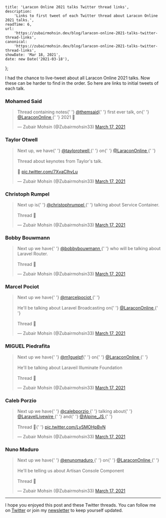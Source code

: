 
    title: 'Laracon Online 2021 talks Twitter thread links',
    description:
        'Links to first tweet of each Twitter thread about Laracon Online 2021 talks.',
    readTime: 6,
    url:
        'https://zubairmohsin.dev/blog/laracon-online-2021-talks-twitter-thread-links',
    canonical:
        'https://zubairmohsin.dev/blog/laracon-online-2021-talks-twitter-thread-links',
    showDate: 'Mar 18, 2021',
    date: new Date('2021-03-18'),
};


I had the chance to live-tweet about all Laracon Online 2021 talks. Now these can be harder to find in the order.
So here are links to initial tweets of each talk.

### Mohamed Said

<blockquote class="twitter-tweet">
    <p lang="en" dir="ltr">
        Thread containing notes{' '}
        <a href="https://twitter.com/themsaid?ref_src=twsrc%5Etfw">@themsaid</a>{' '}
        first ever talk, on{' '}
        <a href="https://twitter.com/LaraconOnline?ref_src=twsrc%5Etfw">
            @LaraconOnline
        </a>{' '}
        2021 🧵
    </p>
    &mdash; Zubair Mohsin (@Zubairmohsin33) <a href="https://twitter.com/Zubairmohsin33/status/1372185448173465600?ref_src=twsrc%5Etfw">March 17, 2021</a>
</blockquote> <script
    async
    src="https://platform.twitter.com/widgets.js"
    charset="utf-8"
></script>

### Taylor Otwell

<blockquote class="twitter-tweet">
    <p lang="en" dir="ltr">
        Next up, we have{' '}
        <a href="https://twitter.com/taylorotwell?ref_src=twsrc%5Etfw">
            @taylorotwell
        </a>{' '}
        on{' '}
        <a href="https://twitter.com/LaraconOnline?ref_src=twsrc%5Etfw">
            @LaraconOnline
        </a>{' '}
        <br />
        <br />
        Thread about keynotes from Taylor&#39;s talk.
        <br />
        <br />
        🧵 <a href="https://t.co/7XvaClhvLu">pic.twitter.com/7XvaClhvLu</a>
    </p>
    &mdash; Zubair Mohsin (@Zubairmohsin33) <a href="https://twitter.com/Zubairmohsin33/status/1372238371314139136?ref_src=twsrc%5Etfw">March 17, 2021</a>
</blockquote> <script
    async
    src="https://platform.twitter.com/widgets.js"
    charset="utf-8"
></script>

### Christoph Rumpel

<blockquote class="twitter-tweet">
    <p lang="en" dir="ltr">
        Next up is{' '}
        <a href="https://twitter.com/christophrumpel?ref_src=twsrc%5Etfw">
            @christophrumpel
        </a>{' '}
        talking about Service Container.
        <br />
        <br />
        Thread 🧵
    </p>
    &mdash; Zubair Mohsin (@Zubairmohsin33) <a href="https://twitter.com/Zubairmohsin33/status/1372200983703478272?ref_src=twsrc%5Etfw">
        March 17, 2021
    </a>
</blockquote> <script
    async
    src="https://platform.twitter.com/widgets.js"
    charset="utf-8"
></script>

### Bobby Bouwmann

<blockquote class="twitter-tweet">
    <p lang="en" dir="ltr">
        Next up we have{' '}
        <a href="https://twitter.com/bobbybouwmann?ref_src=twsrc%5Etfw">
            @bobbybouwmann
        </a>{' '}
        who will be talking about Laravel Router.
        <br />
        <br />
        Thread 🧵
    </p>
    &mdash; Zubair Mohsin (@Zubairmohsin33) <a href="https://twitter.com/Zubairmohsin33/status/1372221634808004608?ref_src=twsrc%5Etfw">
        March 17, 2021
    </a>
</blockquote> <script
    async
    src="https://platform.twitter.com/widgets.js"
    charset="utf-8"
></script>

### Marcel Pociot

<blockquote class="twitter-tweet">
    <p lang="en" dir="ltr">
        Next up we have{' '}
        <a href="https://twitter.com/marcelpociot?ref_src=twsrc%5Etfw">
            @marcelpociot
        </a>{' '}
        <br />
        <br />
        He&#39;ll be talking about Laravel Broadcasting on{' '}
        <a href="https://twitter.com/LaraconOnline?ref_src=twsrc%5Etfw">
            @LaraconOnline
        </a>{' '}
        <br />
        <br />
        Thread 🧵
    </p>
    &mdash; Zubair Mohsin (@Zubairmohsin33) <a href="https://twitter.com/Zubairmohsin33/status/1372257042216448002?ref_src=twsrc%5Etfw">
        March 17, 2021
    </a>
</blockquote> <script
    async
    src="https://platform.twitter.com/widgets.js"
    charset="utf-8"
></script>

### MIGUEL Piedrafita

<blockquote class="twitter-tweet">
    <p lang="en" dir="ltr">
        Next up we have{' '}
        <a href="https://twitter.com/m1guelpf?ref_src=twsrc%5Etfw">@m1guelpf</a>{' '}
        on{' '}
        <a href="https://twitter.com/LaraconOnline?ref_src=twsrc%5Etfw">
            @LaraconOnline
        </a>{' '}
        <br />
        <br />
        He&#39;ll be talking about Laraveil Illuminate Foundation <br />
        <br />
        Thread 🧵
    </p>
    &mdash; Zubair Mohsin (@Zubairmohsin33) <a href="https://twitter.com/Zubairmohsin33/status/1372269070893060097?ref_src=twsrc%5Etfw">
        March 17, 2021
    </a>
</blockquote> <script
    async
    src="https://platform.twitter.com/widgets.js"
    charset="utf-8"
></script>

### Caleb Porzio

<blockquote class="twitter-tweet">
    <p lang="en" dir="ltr">
        Next up we have{' '}
        <a href="https://twitter.com/calebporzio?ref_src=twsrc%5Etfw">
            @calebporzio
        </a>{' '}
        talking about{' '}
        <a href="https://twitter.com/LaravelLivewire?ref_src=twsrc%5Etfw">
            @LaravelLivewire
        </a>{' '}
        and{' '}
        <a href="https://twitter.com/Alpine_JS?ref_src=twsrc%5Etfw">
            @Alpine_JS
        </a>{' '}
        <br />
        <br />
        Thread 🧵{' '}
        <a href="https://t.co/LySMOHpBvN">pic.twitter.com/LySMOHpBvN</a>
    </p>
    &mdash; Zubair Mohsin (@Zubairmohsin33) <a href="https://twitter.com/Zubairmohsin33/status/1372285811807371271?ref_src=twsrc%5Etfw">March 17, 2021</a>
</blockquote> <script
    async
    src="https://platform.twitter.com/widgets.js"
    charset="utf-8"
></script>

### Nuno Maduro

<blockquote class="twitter-tweet">
    <p lang="en" dir="ltr">
        Next up we have{' '}
        <a href="https://twitter.com/enunomaduro?ref_src=twsrc%5Etfw">
            @enunomaduro
        </a>{' '}
        on{' '}
        <a href="https://twitter.com/LaraconOnline?ref_src=twsrc%5Etfw">
            @LaraconOnline
        </a>{' '}
        <br />
        <br />
        He&#39;ll be telling us about Artisan Console Component
        <br />
        <br />
        Thread 🧵
    </p>
    &mdash; Zubair Mohsin (@Zubairmohsin33) <a href="https://twitter.com/Zubairmohsin33/status/1372300267954319367?ref_src=twsrc%5Etfw">
        March 17, 2021
    </a>
</blockquote> <script
    async
    src="https://platform.twitter.com/widgets.js"
    charset="utf-8"
></script>

---

I hope you enjoyed this post and these Twitter threads. You can follow me on [Twitter](https://twitter.com/Zubairmohsin33) or join my [newsletter](https://letter.zubairmohsin.dev) to keep yourself updated.
